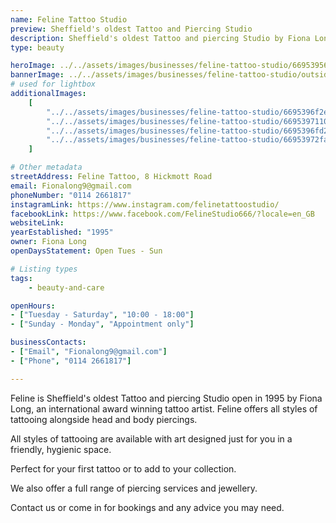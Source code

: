```yaml
---
name: Feline Tattoo Studio
preview: Sheffield's oldest Tattoo and Piercing Studio
description: Sheffield's oldest Tattoo and piercing Studio by Fiona Long, an international award winning tattoo artist
type: beauty

heroImage: ../../assets/images/businesses/feline-tattoo-studio/66953956c4085d768a65fb4e_IMG_4789---Fiona-Long.jpeg
bannerImage: ../../assets/images/businesses/feline-tattoo-studio/outside.jpeg
# used for lightbox
additionalImages:
    [
        "../../assets/images/businesses/feline-tattoo-studio/6695396f2e0d4cf9a0e85437_57C35366-39F2-4B69-BD89-3DBAD015C498---Fiona-Long.jpeg",
        "../../assets/images/businesses/feline-tattoo-studio/66953971100f93b37946cbbc_IMG_5371---Fiona-Long.jpeg",
        "../../assets/images/businesses/feline-tattoo-studio/6695396fd2a7dd03f029b1d0_IMG_5452---Fiona-Long.jpeg",
        "../../assets/images/businesses/feline-tattoo-studio/66953972facc5ab36f2cb0d5_Screenshot-2024-07-15-at-15.34.25.png",
    ]

# Other metadata
streetAddress: Feline Tattoo, 8 Hickmott Road
email: Fionalong9@gmail.com
phoneNumber: "0114 2661817"
instagramLink: https://www.instagram.com/felinetattoostudio/
facebookLink: https://www.facebook.com/FelineStudio666/?locale=en_GB
websiteLink:
yearEstablished: "1995"
owner: Fiona Long
openDaysStatement: Open Tues - Sun

# Listing types
tags:
    - beauty-and-care

openHours:
- ["Tuesday - Saturday", "10:00 - 18:00"]
- ["Sunday - Monday", "Appointment only"]

businessContacts:
- ["Email", "Fionalong9@gmail.com"]
- ["Phone", "0114 2661817"]

---
```

Feline is Sheffield's oldest Tattoo and piercing Studio open in 1995 by Fiona Long, an international award winning tattoo artist. Feline offers all styles of tattooing alongside head and body piercings.

All styles of tattooing are available with art designed just for you in a friendly, hygienic space.

Perfect for your first tattoo or to add to your collection.

We also offer a full range of piercing services and jewellery.

Contact us or come in for bookings and any advice you may need.
